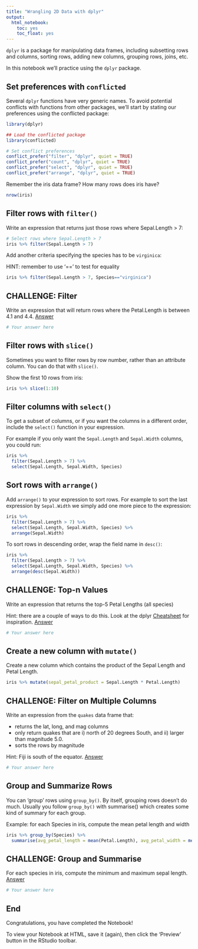 ```yaml
---
title: "Wrangling 2D Data with dplyr"
output: 
  html_notebook:
    toc: yes
    toc_float: yes
---
```


`dplyr` is a package for manipulating data frames, including subsetting rows and columns, sorting rows, adding new columns, grouping rows, joins, etc.

In this notebook we'll practice using the `dplyr` package.

## Set preferences with `conflicted`

Several `dplyr` functions have very generic names. To avoid potential conflicts with functions from  other packages, we'll start by stating our preferences using the conflicted package:

```r
library(dplyr)

## Load the conflicted package
library(conflicted)

# Set conflict preferences
conflict_prefer("filter", "dplyr", quiet = TRUE)
conflict_prefer("count", "dplyr", quiet = TRUE)
conflict_prefer("select", "dplyr", quiet = TRUE)
conflict_prefer("arrange", "dplyr", quiet = TRUE)
```

Remember the iris data frame? How many rows does iris have? 

```r
nrow(iris)
```

## Filter rows with `filter()`

Write an expression that returns just those rows where Sepal.Length > 7:

```r
# Select rows where Sepal.Length > 7
iris %>% filter(Sepal.Length > 7)
```

Add another criteria specifying the species has to be `virginica`:

HINT: remember to use '==' to test for equality

```r
iris %>% filter(Sepal.Length > 7, Species=="virginica")
```

## CHALLENGE: Filter

Write an expression that will return rows where the Petal.Length is between 4.1 and 4.4. [Answer](https://bit.ly/3tNPVIH)

```r
# Your answer here

```

## Filter rows with `slice()`

Sometimes you want to fliter rows by row number, rather than an attribute column. You can do that with `slice()`.

Show the first 10 rows from iris:

```r
iris %>% slice(1:10)
```

## Filter columns with `select()`

To get a subset of columns, or if you want the columns in a different order, include the `select()` function in your expression.

For example if you only want the `Sepal.Length` and `Sepal.Width` columns, you could run:

```r
iris %>% 
  filter(Sepal.Length > 7) %>% 
  select(Sepal.Length, Sepal.Width, Species)
```

## Sort rows with `arrange()`

Add `arrange()` to your expression to sort rows. For example to sort the last expression by `Sepal.Width` we simply add one more piece to the expression:

```r
iris %>% 
  filter(Sepal.Length > 7) %>% 
  select(Sepal.Length, Sepal.Width, Species) %>% 
  arrange(Sepal.Width)
```

To sort rows in descending order, wrap the field name in `desc()`:

```r
iris %>% 
  filter(Sepal.Length > 7) %>% 
  select(Sepal.Length, Sepal.Width, Species) %>% 
  arrange(desc(Sepal.Width))
```

## CHALLENGE: Top-n Values

Write an expression that returns the top-5 Petal Lengths (all species)

Hint: there are a couple of ways to do this. Look at the dplyr [Cheatsheet](https://github.com/rstudio/cheatsheets/raw/master/data-transformation.pdf) for inspiration. [Answer](https://bit.ly/3d9rVsS)

```r
# Your answer here

```

## Create a new column with `mutate()`

Create a new column which contains the product of the Sepal Length and Petal Length. 

```r
iris %>% mutate(sepal_petal_product = Sepal.Length * Petal.Length)
```

## CHALLENGE: Filter on Multiple Columns

Write an expression from the `quakes` data frame that:

- returns the lat, long, and mag columns  
- only return quakes that are i) north of 20 degrees South, and ii) larger than magnitude 5.0. 
- sorts the rows by magnitude

Hint: Fiji is south of the equator. [Answer](https://bit.ly/3fdflLR)

```r
# Your answer here

```

## Group and Summarize Rows

You can 'group' rows using `group_by()`. By itself, grouping rows doesn't do much. Usually you follow `group_by()` with summarise() which creates some kind of summary for each group.

Example: for each Species in iris, compute the mean petal length and width

```r
iris %>% group_by(Species) %>% 
  summarise(avg_petal_length = mean(Petal.Length), avg_petal_width = mean(Petal.Width))
```

## CHALLENGE: Group and Summarise

For each species in iris, compute the minimum and maximum sepal length. [Answer](https://bit.ly/2UthlaT)

```r
# Your answer here

```

## End

Congratulations, you have completed the Notebook! 

To view your Notebook at HTML, save it (again), then click the 'Preview' button in the RStudio toolbar.


